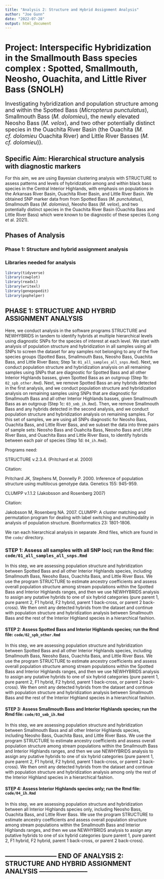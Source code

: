 ```yaml
---
title: "Analysis 2: Structure and Hybrid Assignment Analysis"
author: "Joe Gunn"
date: "2022-07-28"
output: html_document
---
```


# Project: Interspecific Hybridization in the Smallmouth Bass species complex : Spotted, Smallmouth, Neosho, Ouachita, and Little River Bass (SNOLH)
<font size="+1">Investigating hybridization and population structure among and within the Spotted Bass (<i>Micropterus punctulatus</i>), Smallmouth Bass (<i>M. dolomieu</i>), the newly elevated Neosho Bass (<i>M. velox</i>), and two other potentially distinct species in the Ouachita River Basin (the Ouachita (<i>M. cf. dolomieu</i> Ouachita River) and Little River Basses (<i>M. cf. dolomieu</i>)).</font>

## Specific Aim: Hierarchical structure analysis with diagnostic markers
For this aim, we are using Bayesian clustering analysis with STRUCTURE to assess patterns and levels of hybridization among and within black bass species in the Central Interior Highlands, with emphasis on populations in the Arkansas River Basin, Ouachita River Basin, and Little River Basin. We obtained SNP marker data from from Spotted Bass (<i>M. punctulatus</i>), Smallmouth Bass (<i>M. dolomieu</i>), Neosho Bass (<i>M. velox</i>), and two potentially distinct species in the Ouachita River Basin (Ouachita Bass and Little River Bass) which were known to be diagnostic of these species (Long et al. 2021).

## Phases of Analysis
### Phase 1: Structure and hybrid assignment analysis

### Libraries needed for analysis
```r
library(tidyverse)
library(cowplot)
library(readxl)
library(writexl)
library(genepopedit)
library(pophelper)
```

## PHASE 1: STRUCTURE AND HYBRID ASSIGNMENT ANALYSIS
Here, we conduct analysis in the software programs STRUCTURE and NEWHYBRIDS in tandem to identify hybrids at multiple hierarchical levels using diagnostic SNPs for the species of interest at each level. We start with analysis of population structure and hybridization in all samples using all SNPs to screen the dataset for any samples not belonging to any of the five species groups (Spotted Bass, Smallmouth Bass, Neosho Bass, Ouachita Bass, and Little River Bass; Step 1a: `01_all_samples_all_snps.Rmd`). Next, we conduct population structure and hybridization analysis on all remaining samples using SNPs that are diagnostic for Spotted Bass and all other Interior Highlands basses, given Spotted Bass as an outgroup (Step 1b: `02_spb_other.Rmd`). Next, we remove Spotted Bass an any hybrids detected in the first analysis, and we conduct population structure and hybridization analysis on remaining samples using SNPs that are diagnostic for Smallmouth Bass and all other Interior Highlands basses, given Smallmouth Bass as an outgroup (Step 1c: `03_smb_ih.Rmd`). Then, we remove Smallmouth Bass and any hybrids detected in the second analysis, and we conduct population structure and hybridization analysis on remaining samples. For this set of samples, we are using all SNPs diagnostic for Neosho Bass, Ouachita Bass, and Little River Bass, and we subset the data into three pairs of sample sets: Neosho Bass and Ouahcita Bass, Neosho Bass and Little River Bass, and Ouachita Bass and Little River Bass, to identify hybrids between each pair of species (Step 1d: `04_ih.Rmd`).

Programs need:

STRUCTURE v.2.3.4. (Pritchard et al. 2000)

Citation:

Pritchard JK, Stephens M, Donnelly P. 2000. Inference of population structure using multilocus genotype data. Genetics 155: 945-959.

CLUMPP v.1.1.2 (Jakobsson and Rosenberg 2007)

Citation:

Jakobsson M, Rosenberg NA. 2007. CLUMPP: A cluster matching and permutation program for dealing with label switching and multimodality in analysis of population structure. Bioinformatics 23: 1801-1806.

We ran each hierarchical analysis in separate .Rmd files, which are found in the `code/` directory.

### STEP 1: Assess all samples with all SNP loci; run the Rmd file: `code/01_all_samples_all_snps.Rmd`
In this step, we are assessing population structure and hybridization between Spotted Bass and all other Interior Highlands species, including Smallmouth Bass, Neosho Bass, Ouachita Bass, and Little River Bass. We use the program STRUCTURE to estimate ancestry coefficients and assess overall population structure among stream populations within the Spotted Bass and Interior Highlands ranges, and then we use NEWHYBRIDS analysis to assign any putative hybrids to one of six hybrid categories (pure parent 1, pure parent 2, F1 hybrid, F2 hybrid, parent 1 back-cross, or parent 2 back-cross). We then omit any detected hybrids from the dataset and continue with population structure and hybridization analysis between Smallmouth Bass and the rest of the Interior Highland species in a hierarchical fashion.

#### STEP 2: Assess Spotted Bass and Interior Highlands species; run the Rmd file: `code/02_spb_other.Rmd`
In this step, we are assessing population structure and hybridization between Spotted Bass and all other Interior Highlands species, including Smallmouth Bass, Neosho Bass, Ouachita Bass, and Little River Bass. We use the program STRUCTURE to estimate ancestry coefficients and assess overall population structure among stream populations within the Spotted Bass and Interior Highlands ranges, and then we use NEWHYBRIDS analysis to assign any putative hybrids to one of six hybrid categories (pure parent 1, pure parent 2, F1 hybrid, F2 hybrid, parent 1 back-cross, or parent 2 back-cross). We then omit any detected hybrids from the dataset and continue with population structure and hybridization analysis between Smallmouth Bass and the rest of the Interior Highland species in a hierarchical fashion.

#### STEP 3: Assess Smallmouth Bass and Interior Highlands species; run the Rmd file: `code/03_smb_ih.Rmd`
In this step, we are assessing population structure and hybridization between Smallmouth Bass and all other Interior Highlands species, including Neosho Bass, Ouachita Bass, and Little River Bass. We use the program STRUCTURE to estimate ancestry coefficients and assess overall population structure among stream populations within the Smallmouth Bass and Interior Highlands ranges, and then we use NEWHYBRIDS analysis to assign any putative hybrids to one of six hybrid categories (pure parent 1, pure parent 2, F1 hybrid, F2 hybrid, parent 1 back-cross, or parent 2 back-cross). We then omit any detected hybrids from the dataset and continue with population structure and hybridization analysis among only the rest of the Interior Highland species in a hierarchical fashion.

#### STEP 4: Assess Interior Highlands species only; run the Rmd file: `code/04_ih.Rmd`
In this step, we are assessing population structure and hybridization between all  Interior Highlands species only, including Neosho Bass, Ouachita Bass, and Little River Bass. We use the program STRUCTURE to estimate ancestry coefficients and assess overall population structure among stream populations within the Smallmouth Bass and Interior Highlands ranges, and then we use NEWHYBRIDS analysis to assign any putative hybrids to one of six hybrid categories (pure parent 1, pure parent 2, F1 hybrid, F2 hybrid, parent 1 back-cross, or parent 2 back-cross).

## ------------------------ END OF ANALYSIS 2: STRUCTURE AND HYBRID ASSIGNMENT ANALYSIS ----------------------- ##

